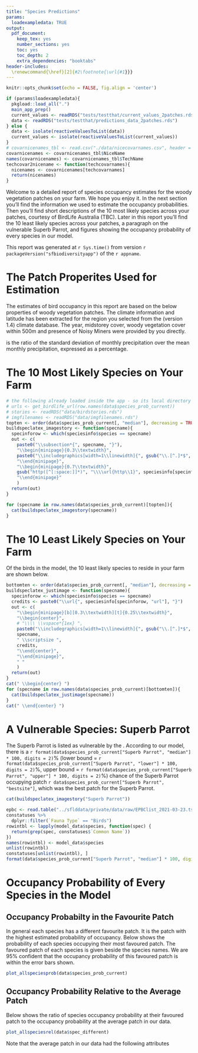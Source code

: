 ```yaml
---
title: "Species Predictions"
params:
  loadexampledata: TRUE
output: 
  pdf_document: 
    keep_tex: yes
    number_sections: yes
    toc: yes
    toc_depth: 2
    extra_dependencies: "booktabs"
header-includes:
  \renewcommand{\href}[2]{#2\footnote{\url{#1}}}
---
```


```r
knitr::opts_chunk$set(echo = FALSE, fig.align = 'center')
```

```r
if (params$loadexampledata){
  pkgload::load_all(".")
  main_app_prep()
  current_values <- readRDS("tests/testthat/current_values_2patches.rds")
  data <- readRDS("tests/testthat/predictions_data_2patches.rds")
} else {
  data <- isolate(reactiveValuesToList(data))
  current_values <- isolate(reactiveValuesToList(current_values))
}
# covarnicenames_tbl <- read.csv("./data/nicecovarnames.csv", header = TRUE)
covarnicenames <- covarnicenames_tbl$NiceName
names(covarnicenames) <- covarnicenames_tbl$TechName
techcovar2nicename <- function(techcovarnames){
  nicenames <- covarnicenames[techcovarnames]
  return(nicenames)
}
```

Welcome to a detailed report of species occupancy estimates for the woody vegetation patches on your farm.
We hope you enjoy it.
In the next section you'll find the information we used to estimate the occupancy probabilities.
Then you'll find short descriptions of the 10 most likely species across your patches, courtesy of BirdLife Australia (TBC).
Later in this report you'll find
the 10 least likely species across your patches, 
a paragraph on the vulnerable Superb Parrot,
and figures showing the occupancy probability of every species in our model.

This report was generated at `r Sys.time()` from version `r packageVersion("sfbiodiversityapp")` of the `r appname`.

# The Patch Properites Used for Estimation
The estimates of bird occupancy in this report are based on the below properties of woody vegetation patches.
The climate information and latitude has been extracted for the region you selected from the \href{https://www.worldclim.org/data/bioclim.html}{WorldClim} (version 1.4) climate database.
The year, midstorey cover, woody vegetation cover within 500m and presence of Noisy Miners were provided by you directly.

\begin{center}
```r
patchprops <- t(newXocc_fromselected(current_values))
makeniceprops <- function(patchprops, ...){
  patchprops[row.names(patchprops) %in% c("MaxTWarmMonth.lt", "MinTColdMonth.lt"), ] <-   # convert temperatures back to celcius
    patchprops[row.names(patchprops) %in% c("MaxTWarmMonth.lt", "MinTColdMonth.lt"), ] / 10
  patchprops[row.names(patchprops) == "NMdetected", ] <- as.logical(patchprops[row.names(patchprops) == "NMdetected", ])
  patchprops[row.names(patchprops) == "IsPlanting", ] <- as.logical(patchprops[row.names(patchprops) == "IsPlanting", ])
  
  row.names(patchprops) <- techcovar2nicename(row.names(patchprops))
  
  patchprops_char <- format(patchprops, drop0trailing = TRUE, trim = TRUE, ...)
  patchprops_char[row.names(patchprops) == techcovar2nicename("NMdetected"), ] <- 
    as.character(as.logical(as.numeric(patchprops_char[row.names(patchprops) == techcovar2nicename("NMdetected"), ])))
# Precipitation seasonality is a percentage. The R package dismo computes biovars, it imports 'cv' from package Raster (same authors). The code for 'cv' in raster has 100 * sd(z) / mean(z).
  return(patchprops_char)
}
knitr::kable(makeniceprops(patchprops),
      format = "latex",
      booktabs = TRUE,
      row.names = TRUE,
      col.names = paste("Patch", 1:ncol(patchprops)))
```
\end{center}

\emph{Precipitation seasonality} is the ratio of the standard deviation of monthly precipitation over the mean monthly precipitation, expressed as a percentage.

# The 10 Most Likely Species on Your Farm
```r
# the following already loaded inside the app - so its local directory is known
# urls <- get_birdlife_url(row.names(data$species_prob_current))
# stories <- readRDS("data/birdstories.rds")
# imgfilenames <- readRDS("data/imgfilenames.rds")
topten <- order(data$species_prob_current[, "median"], decreasing = TRUE)[1:10]
buildspeclatex_imagestory <- function(specname){
  specinforow <- which(speciesinfo$species == specname)
  out <- c(
    paste0("\\subsection*{", specname, "}"),
    "\\begin{minipage}{0.3\\textwidth}",
    paste0("\\includegraphics[width=1\\linewidth]{", gsub("\\.[^.]*$", "", speciesinfo[specinforow, "imgfilename"]), "}"),
    "\\end{minipage}",
    "\\begin{minipage}{0.7\\textwidth}",
    gsub("http([^[:space:]]*)", "\\\\url{http\\1}", speciesinfo[specinforow, "story"]),
    "\\end{minipage}"
    )
  return(out)
}
```

```r
for (specname in row.names(data$species_prob_current)[topten]){
  cat(buildspeclatex_imagestory(specname))
}
```

\newpage

# The 10 Least Likely Species on Your Farm
Of the birds in the model, the 10 least likely species to reside in your farm are shown below.
```r
bottomten <- order(data$species_prob_current[, "median"], decreasing = FALSE)[1:10]
buildspeclatex_justimage <- function(specname){
  specinforow <- which(speciesinfo$species == specname)
  credits <- paste0("\\url{", speciesinfo[specinforow, "url"], "}")
  out <- c(
    "\\begin{minipage}[b][0.3\\textwidth][t]{0.25\\textwidth}",
    "\\begin{center}",
    # "\\\\ \\vspace*{1ex} ",
    paste0("\\includegraphics[width=1\\linewidth]{", gsub("\\.[^.]*$", "", speciesinfo[specinforow, "imgfilename"]), "}"),
    specname,
    " \\scriptsize ",
    credits,
    "\\end{center}",
    "\\end{minipage}",
    " "
    )
  return(out)
}
cat(" \\begin{center} ")
for (specname in row.names(data$species_prob_current)[bottomten]){
  cat(buildspeclatex_justimage(specname))
}
cat(" \\end{center} ")
```

\newpage

# A Vulnerable Species: Superb Parrot
The Superb Parrot is listed as vulnerable by the \href{https://www.environment.gov.au/cgi-bin/sprat/public/publicthreatenedlist.pl}{Commonwealth Governement}.
According to our model, there is a `r format(data$species_prob_current["Superb Parrot", "median"] * 100, digits = 2)`% 
(lower bound = `r format(data$species_prob_current["Superb Parrot", "lower"] * 100, digits = 2)`%, upper bound = `r format(data$species_prob_current["Superb Parrot", "upper"] * 100, digits = 2)`%)
chance of the Superb Parrot occupying patch `r data$species_prob_current["Superb Parrot", "bestsite"]`, which was the best patch for the Superb Parrot.

```r
cat(buildspeclatex_imagestory("Superb Parrot"))
```


```r
epbc <- read.table("../sflddata/private/data/raw/EPBClist_2021-03-23.tsv")
constatuses %>%
  dplyr::filter(`Fauna Type` == "Birds")
rowintbl <- lapply(model_data$species, function(spec) {
  return(grep(spec, constatuses$`Common Name`))
})
names(rowintbl) <- model_data$species
unlist(rowintbl)
constatuses[unlist(rowintbl), ]
format(data$species_prob_current["Superb Parrot", "median"] * 100, digits = 2)
```

# Occupancy Probability of Every Species in the Model
## Occupancy Probabilty in the Favourite Patch
In general each species has a different favourite patch.
It is the patch with the highest estimated probability of occupancy.
Below shows the probability of each species occupying their most favoured patch.
The favoured patch of each species is given beside the species names.
We are 95% confident that the occupancy probability of this favoured patch is within the error bars shown.

```r
plot_allspeciesprob(data$species_prob_current)
```



\newpage
## Occupancy Probability Relative to the Average Patch
Below shows the ratio of species occupancy probability at their favoured patch to the occupancy probability at the average patch in our data.

```r
plot_allspeciesrel(data$spec_different)
```

\newpage

Note that the average patch in our data had the following attributes
\begin{center}
```r
knitr::kable(makeniceprops(t(new_data_mean), digits = 3),
      format = "latex",
      booktabs = TRUE,
      row.names = TRUE,
      col.names = "Average Patch")
```
\end{center}









